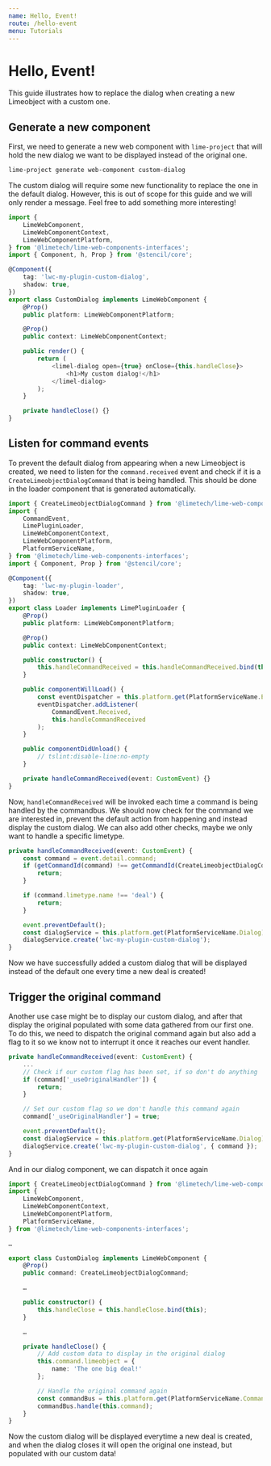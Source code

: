```yaml
---
name: Hello, Event!
route: /hello-event
menu: Tutorials
---
```


# Hello, Event!

This guide illustrates how to replace the dialog when creating a new Limeobject with a custom one.

## Generate a new component

First, we need to generate a new web component with `lime-project` that will hold the new dialog we want to be
displayed instead of the original one.

```bash
lime-project generate web-component custom-dialog
```

The custom dialog will require some new functionality to replace the one in the default dialog. However, this is out of
scope for this guide and we will only render a message. Feel free to add something more interesting!

```typescript
import {
    LimeWebComponent,
    LimeWebComponentContext,
    LimeWebComponentPlatform,
} from '@limetech/lime-web-components-interfaces';
import { Component, h, Prop } from '@stencil/core';

@Component({
    tag: 'lwc-my-plugin-custom-dialog',
    shadow: true,
})
export class CustomDialog implements LimeWebComponent {
    @Prop()
    public platform: LimeWebComponentPlatform;

    @Prop()
    public context: LimeWebComponentContext;

    public render() {
        return (
            <limel-dialog open={true} onClose={this.handleClose}>
                <h1>My custom dialog!</h1>
            </limel-dialog>
        );
    }

    private handleClose() {}
}
```

## Listen for command events

To prevent the default dialog from appearing when a new Limeobject is created, we need to listen for the
`command.received` event and check if it is a `CreateLimeobjectDialogCommand` that is being handled. This should be
done in the loader component that is generated automatically.

```typescript
import { CreateLimeobjectDialogCommand } from '@limetech/lime-web-components-commands';
import {
    CommandEvent,
    LimePluginLoader,
    LimeWebComponentContext,
    LimeWebComponentPlatform,
    PlatformServiceName,
} from '@limetech/lime-web-components-interfaces';
import { Component, Prop } from '@stencil/core';

@Component({
    tag: 'lwc-my-plugin-loader',
    shadow: true,
})
export class Loader implements LimePluginLoader {
    @Prop()
    public platform: LimeWebComponentPlatform;

    @Prop()
    public context: LimeWebComponentContext;

    public constructor() {
        this.handleCommandReceived = this.handleCommandReceived.bind(this);
    }

    public componentWillLoad() {
        const eventDispatcher = this.platform.get(PlatformServiceName.EventDispatcher);
        eventDispatcher.addListener(
            CommandEvent.Received,
            this.handleCommandReceived
        );
    }

    public componentDidUnload() {
        // tslint:disable-line:no-empty
    }

    private handleCommandReceived(event: CustomEvent) {}
}
```

Now, `handleCommandReceived` will be invoked each time a command is being handled by the commandbus. We should now
check for the command we are interested in, prevent the default action from happening and instead display the custom
dialog. We can also add other checks, maybe we only want to handle a specific limetype.

```typescript
private handleCommandReceived(event: CustomEvent) {
    const command = event.detail.command;
    if (getCommandId(command) !== getCommandId(CreateLimeobjectDialogCommand)) {
        return;
    }

    if (command.limetype.name !== 'deal') {
        return;
    }

    event.preventDefault();
    const dialogService = this.platform.get(PlatformServiceName.Dialog);
    dialogService.create('lwc-my-plugin-custom-dialog');
}
```

Now we have successfully added a custom dialog that will be displayed instead of the default one every time a new deal
is created!


## Trigger the original command

Another use case might be to display our custom dialog, and after that display the original populated with some data
gathered from our first one. To do this, we need to dispatch the original command again but also add a flag to it so we
know not to interrupt it once it reaches our event handler.

```typescript
private handleCommandReceived(event: CustomEvent) {
    ...
    // Check if our custom flag has been set, if so don't do anything
    if (command['_useOriginalHandler']) {
        return;
    }

    // Set our custom flag so we don't handle this command again
    command['_useOriginalHandler'] = true;

    event.preventDefault();
    const dialogService = this.platform.get(PlatformServiceName.Dialog);
    dialogService.create('lwc-my-plugin-custom-dialog', { command });
}
```

And in our dialog component, we can dispatch it once again

```typescript
import { CreateLimeobjectDialogCommand } from '@limetech/lime-web-components-commands';
import {
    LimeWebComponent,
    LimeWebComponentContext,
    LimeWebComponentPlatform,
    PlatformServiceName,
} from '@limetech/lime-web-components-interfaces';

…

export class CustomDialog implements LimeWebComponent {
    @Prop()
    public command: CreateLimeobjectDialogCommand;

    …

    public constructor() {
        this.handleClose = this.handleClose.bind(this);
    }

    …

    private handleClose() {
        // Add custom data to display in the original dialog
        this.command.limeobject = {
            name: 'The one big deal!'
        };

        // Handle the original command again
        const commandBus = this.platform.get(PlatformServiceName.CommandBus);
        commandBus.handle(this.command);
    }
}
```

Now the custom dialog will be displayed everytime a new deal is created, and when the dialog closes it will open the
original one instead, but populated with our custom data!
